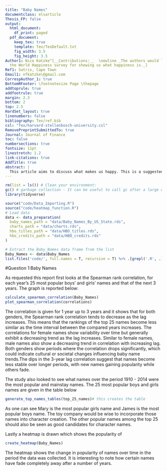 ```yaml
---
title: "Baby Names"
documentclass: elsarticle
Thesis_FP: false
output:
  html_document:
    df_print: paged
  pdf_document:
    keep_tex: true
    template: Tex/TexDefault.txt
    fig_width: 3.5
    fig_height: 3.5
Author1: Nico Katzke^[__Contributions:__  \newline _The authors would like to thank
  the World Happiness survey for showing us what happiness is._]
Ref1: Satrix, Cape Town
Email1: nfkatzke\@gmail.com
CorrespAuthor_1: true
BottomRFooter: \footnotesize Page \thepage
addtoprule: true
addfootrule: true
margin: 2.3
bottom: 2
top: 2.5
HardSet_layout: true
linenumbers: false
bibliography: Tex/ref.bib
csl: "Tex/harvard-stellenbosch-university.csl"
RemovePreprintSubmittedTo: true
Journal: Journal of Finance
toc: false
numbersections: true
fontsize: 11pt
linestretch: 1.2
link-citations: true
AddTitle: true
abstract: |
  This article aims to discuss what makes us happy. This is a suggested solution to question 1.
---
```


<!-- First: Set your default preferences for chunk options: -->

<!-- If you want a chunk's code to be printed, set echo = TRUE. message = FALSE stops R printing ugly package loading details in your final paper too. I also suggest setting warning = FALSE and checking for warnings in R, else you might find ugly warnings in your paper. -->

```r

rm(list = ls()) # Clean your environment:
gc() # garbage collection - It can be useful to call gc after a large object has been removed, as this may prompt R to return memory to the operating system.
library(tidyverse)

source("code/Data_Importing.R")
source("code/heatmap_function.R")
# Load data
data <- data_preparation(
  baby_names_path = "data/Baby_Names_By_US_State.rds",
  charts_path = "data/charts.rds",
  hbo_titles_path = "data/HBO_titles.rds",
  hbo_credits_path = "data/HBO_credits.rds"
)

# Extract the Baby_Names data frame from the list
Baby_Names <- data$Baby_Names
list.files('code/', full.names = T, recursive = T) %>% .[grepl('.R', .)] %>% as.list() %>% walk(~source(.))
```

#Question 1:Baby Names

As requested this report first looks at the Spearman rank correlation, for each year's 25 most popular boys' and girls' names and that of the next 3 years. The graph is reported below:

```r
calculate_spearman_correlation(Baby_Names)
plot_spearman_correlation(correlations)
```
The correlation is given for 1 year up to 3 years and it shows that for both genders, the Spearman rank correlation tends to decrease as the lag increases. This means that the rankings of the top 25 names become less similar as the time interval between the compared years increases. The correlations for female names show variability over time but generally exhibit a decreasing trend as the lag increases. Similar to female names, male names also show a decreasing trend in correlation with increasing lag. Both genders show periods where the correlation drops significantly, which could indicate cultural or societal changes influencing baby name trends.The dips in the 3-year lag correlation suggest that names become less stable over longer periods, with new names gaining popularity while others fade.

\newpage
The study also looked to see what names over the period 1910 - 2014 were the most popular and mainstay names. The 25 most popular boys and girls names are given in the table below 
```r
generate_top_names_tables(top_25_names)# this creates the table 
```
As one can see Mary is the most popular girls name and James is the most popular boys name. The toy company would be wise to incorporate those names into character creation. The other popular names among the top 25 should also be seen as good candidates for character names.

\newpage
Lastly a heatmap is drawn which shows the popularity of 
```r
create_heatmap(Baby_Names)
```
The heatmap shows the change in popularity of names over time in the period the data was collected. It is interesting to note how certain names have fade completely away after a number of years. 

